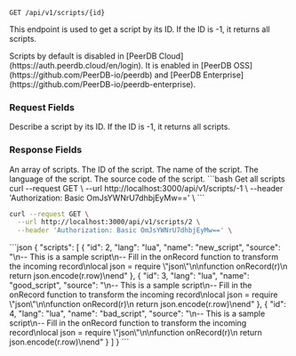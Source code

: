 
```http
GET /api/v1/scripts/{id}
```

This endpoint is used to get a script by its ID. If the ID is -1, it returns all scripts.

<Info>
Scripts by default is disabled in [PeerDB Cloud](https://auth.peerdb.cloud/en/login).
It is enabled in [PeerDB OSS](https://github.com/PeerDB-io/peerdb) and [PeerDB Enterprise](https://github.com/PeerDB-io/peerdb-enterprise).
</Info>

### Request Fields
<ParamField path="id" type="number" required>
Describe a script by its ID. If the ID is -1, it returns all scripts.
</ParamField>

### Response Fields
<ParamField path="scripts" type="array">
An array of scripts.
</ParamField>

<Expandable title="scripts">
<ParamField path="id" type="number">
The ID of the script.
</ParamField>

<ParamField path="name" type="string">
The name of the script.
</ParamField>

<ParamField path="lang" type="string">
The language of the script.
</ParamField>

<ParamField path="source" type="string">
The source code of the script.
</ParamField>
</Expandable>

<RequestExample>
```bash Get all scripts
curl --request GET \
  --url http://localhost:3000/api/v1/scripts/-1 \
  --header 'Authorization: Basic OmJsYWNrU7dhbjEyMw==' \
```

```bash Get a script by ID
curl --request GET \
  --url http://localhost:3000/api/v1/scripts/2 \
  --header 'Authorization: Basic OmJsYWNrU7dhbjEyMw==' \
```
</RequestExample>

<ResponseExample>
```json
{
	"scripts": [
		{
			"id": 2,
			"lang": "lua",
			"name": "new_script",
			"source": "\n-- This is a sample script\n-- Fill in the onRecord function to transform the incoming record\nlocal json = require \"json\"\n\nfunction onRecord(r)\n  return json.encode(r.row)\nend"
		},
		{
			"id": 3,
			"lang": "lua",
			"name": "good_script",
			"source": "\n-- This is a sample script\n-- Fill in the onRecord function to transform the incoming record\nlocal json = require \"json\"\n\nfunction onRecord(r)\n  return json.encode(r.row)\nend"
		},
		{
			"id": 4,
			"lang": "lua",
			"name": "bad_script",
			"source": "\n-- This is a sample script\n-- Fill in the onRecord function to transform the incoming record\nlocal json = require \"json\"\n\nfunction onRecord(r)\n  return json.encode(r.row)\nend"
		}
	]
}
```
</ResponseExample>